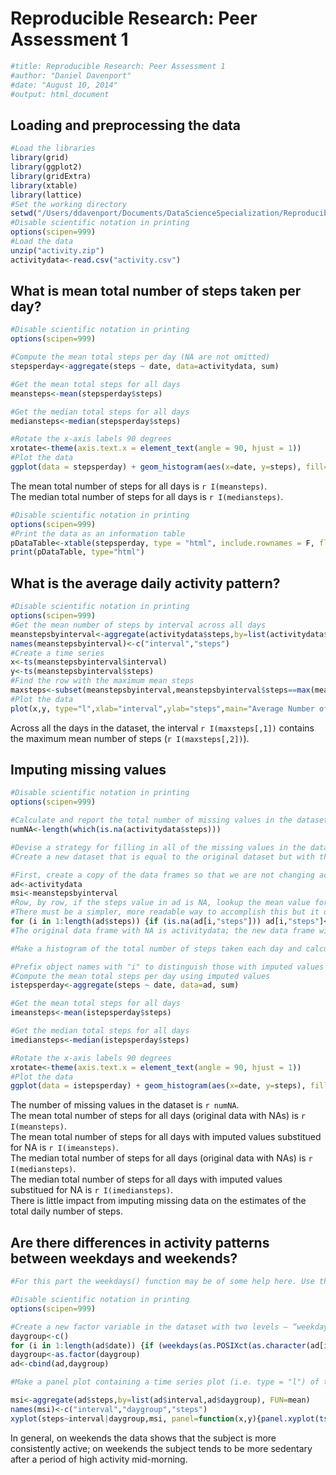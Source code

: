 # Reproducible Research: Peer Assessment 1

```r
#title: Reproducible Research: Peer Assessment 1
#author: "Daniel Davenport"
#date: "August 10, 2014"
#output: html_document
```
  
## Loading and preprocessing the data
```r
#Load the libraries
library(grid)
library(ggplot2)
library(gridExtra)
library(xtable)
library(lattice)
#Set the working directory
setwd("/Users/ddavenport/Documents/DataScienceSpecialization/ReproducibleResearch/CourseProject1/RepData_PeerAssessment1")
#Disable scientific notation in printing
options(scipen=999)
#Load the data
unzip("activity.zip")
activitydata<-read.csv("activity.csv")
```


## What is mean total number of steps taken per day?
```r
#Disable scientific notation in printing
options(scipen=999)

#Compute the mean total steps per day (NA are not omitted)
stepsperday<-aggregate(steps ~ date, data=activitydata, sum)

#Get the mean total steps for all days
meansteps<-mean(stepsperday$steps)

#Get the median total steps for all days
mediansteps<-median(stepsperday$steps)

#Rotate the x-axis labels 90 degrees
xrotate<-theme(axis.text.x = element_text(angle = 90, hjust = 1))
#Plot the data
ggplot(data = stepsperday) + geom_histogram(aes(x=date, y=steps), fill="blue", stat="identity") + ylim(0,max(stepsperday$steps)) + ylab("Total Steps") + xlab("Date") + ggtitle("Total Steps per Day") + xrotate

```
  
The mean total number of steps for all days is `r I(meansteps)`.  
The median total number of steps for all days is `r I(mediansteps)`.  

```r
#Disable scientific notation in printing
options(scipen=999)
#Print the data as an information table
pDataTable<-xtable(stepsperday, type = "html", include.rownames = F, floating=FALSE)
print(pDataTable, type="html")
```

## What is the average daily activity pattern?  
```r
#Disable scientific notation in printing
options(scipen=999)
#Get the mean number of steps by interval across all days
meanstepsbyinterval<-aggregate(activitydata$steps,by=list(activitydata$interval), FUN=mean, na.rm=TRUE)
names(meanstepsbyinterval)<-c("interval","steps")
#Create a time series 
x<-ts(meanstepsbyinterval$interval)
y<-ts(meanstepsbyinterval$steps)
#Find the row with the maximum mean steps
maxsteps<-subset(meanstepsbyinterval,meanstepsbyinterval$steps==max(meanstepsbyinterval$steps))
#Plot the data
plot(x,y, type="l",xlab="interval",ylab="steps",main="Average Number of Steps Taken, Averaged Across All Days ")

```  


Across all the days in the dataset, the interval `r I(maxsteps[,1])` contains the maximum mean number of steps (`r I(maxsteps[,2])`).   

## Imputing missing values


```r
#Disable scientific notation in printing
options(scipen=999)

#Calculate and report the total number of missing values in the dataset (i.e. the total number of rows with NAs)
numNA<-length(which(is.na(activitydata$steps)))

#Devise a strategy for filling in all of the missing values in the dataset. The strategy does not need to be sophisticated. For example, you could use the mean/median for that day, or the mean for that 5-minute interval, etc.
#Create a new dataset that is equal to the original dataset but with the missing data filled in.

#First, create a copy of the data frames so that we are not changing activitydata (and also to make the names shorter)
ad<-activitydata
msi<-meanstepsbyinterval
#Row, by row, if the steps value in ad is NA, lookup the mean value for that interval across all days
#There must be a simpler, more readable way to accomplish this but it does work
for (i in 1:length(ad$steps)) {if (is.na(ad[i,"steps"])) ad[i,"steps"]<-msi[msi[,"interval"]==ad[i,"interval"],"steps"]}
#The original data frame with NA is activitydata; the new data frame with imputed values is named ad

#Make a histogram of the total number of steps taken each day and calculate and report the mean and median total number of steps taken per day. Do these values differ from the estimates from the first part of the assignment? What is the impact of imputing missing data on the estimates of the total daily number of steps?

#Prefix object names with "i" to distinguish those with imputed values
#Compute the mean total steps per day using imputed values
istepsperday<-aggregate(steps ~ date, data=ad, sum)

#Get the mean total steps for all days
imeansteps<-mean(istepsperday$steps)

#Get the median total steps for all days
imediansteps<-median(istepsperday$steps)

#Rotate the x-axis labels 90 degrees
xrotate<-theme(axis.text.x = element_text(angle = 90, hjust = 1))
#Plot the data
ggplot(data = istepsperday) + geom_histogram(aes(x=date, y=steps), fill="blue", stat="identity") + ylim(0,max(istepsperday$steps)) + ylab("Total Steps") + xlab("Date") + ggtitle("Total Steps per Day Using Imputed Values for Missing Data") + xrotate
```

The number of missing values in the dataset is `r numNA`.  
The mean total number of steps for all days (original data with NAs) is `r I(meansteps)`.   
The mean total number of steps for all days with imputed values substitued for NA is `r I(imeansteps)`.    
The median total number of steps for all days (original data with NAs) is `r I(mediansteps)`.  
The median total number of steps for all days with imputed values substitued for NA is `r I(imediansteps)`.  
There is little impact from imputing missing data on the estimates of the total daily number of steps.  

## Are there differences in activity patterns between weekdays and weekends?

``` r
#For this part the weekdays() function may be of some help here. Use the dataset with the filled-in missing values for this part.

#Disable scientific notation in printing
options(scipen=999)

#Create a new factor variable in the dataset with two levels – “weekday” and “weekend” indicating whether a given date is a weekday or weekend day.
daygroup<-c()
for (i in 1:length(ad$date)) {if (weekdays(as.POSIXct(as.character(ad[i,"date"]))) %in% c("Monday","Tuesday","Wednesday","Thursday","Friday")) daygroup<-append(daygroup, c("weekday")) else daygroup<-append(daygroup, c("weekend"))}
daygroup<-as.factor(daygroup)
ad<-cbind(ad,daygroup)

#Make a panel plot containing a time series plot (i.e. type = "l") of the 5-minute interval (x-axis) and the average number of steps taken, averaged across all weekday days or weekend days (y-axis). 

msi<-aggregate(ad$steps,by=list(ad$interval,ad$daygroup), FUN=mean)
names(msi)<-c("interval","daygroup","steps")
xyplot(steps~interval|daygroup,msi, panel=function(x,y){panel.xyplot(ts(x),ts(y),type="l")},layout=c(1,2),ylab="Number of steps")

```

In general, on weekends the data shows that the subject is more consistently active; on weekends the subject tends to be more sedentary after a period of high activity mid-morning.  